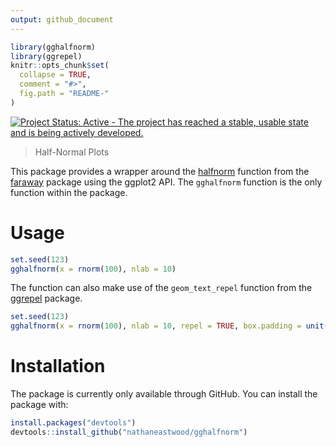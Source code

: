 ```yaml
---
output: github_document
---
```


<!-- README.md is generated from README.Rmd. Please edit that file -->

```r
library(gghalfnorm)
library(ggrepel)
knitr::opts_chunk$set(
  collapse = TRUE,
  comment = "#>",
  fig.path = "README-"
)
```

[![Project Status: Active - The project has reached a stable, usable state and is being actively developed.](http://www.repostatus.org/badges/latest/active.svg)](http://www.repostatus.org/#active)

> Half-Normal Plots

This package provides a wrapper around the [halfnorm](https://github.com/cran/faraway/blob/master/R/faraway.R#L78) function from the [faraway](https://github.com/cran/faraway) package using the ggplot2 API. The `gghalfnorm` function is the only function within the package. 

# Usage

```r
set.seed(123)
gghalfnorm(x = rnorm(100), nlab = 10)
```

The function can also make use of the `geom_text_repel` function from the [ggrepel](https://github.com/slowkow/ggrepel) package.

```r
set.seed(123)
gghalfnorm(x = rnorm(100), nlab = 10, repel = TRUE, box.padding = unit(1, "lines"))
```

# Installation

The package is currently only available through GitHub. You can install the package with:

```r
install.packages("devtools")
devtools::install_github("nathaneastwood/gghalfnorm")
```
